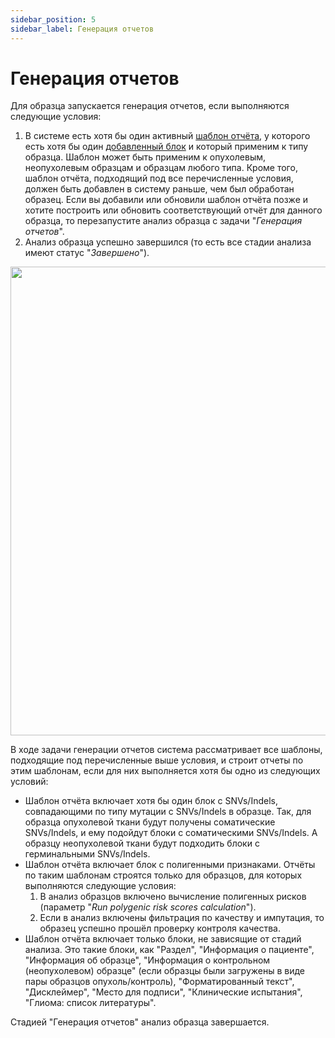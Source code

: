 ```yaml
---
sidebar_position: 5
sidebar_label: Генерация отчетов
---
```


# Генерация отчетов

Для образца запускается генерация отчетов, если выполняются следующие условия:
1. В системе есть хотя бы один активный [шаблон отчёта](/settings/report-templates/report-templates), у
которого есть хотя бы один [добавленный блок](/settings/report-templates/report-templates#add-block) и
который применим к типу образца. Шаблон может быть применим к опухолевым, неопухолевым образцам и
образцам любого типа. Кроме того, шаблон отчёта, подходящий под все перечисленные условия, должен
быть добавлен в систему раньше, чем был обработан образец. Если вы добавили или обновили шаблон
отчёта позже и хотите построить или обновить соответствующий отчёт для данного образца, то перезапустите
анализ образца с задачи "*Генерация отчетов*".
2. Анализ образца успешно завершился (то есть все стадии анализа имеют статус "*Завершено*").

<p align="center">
<img src={require('/img/rus/report_generation.png').default} width="750"/>
</p>

В ходе задачи генерации отчетов система рассматривает все шаблоны, подходящие под перечисленные
выше условия, и строит отчеты по этим шаблонам, если для них выполняется хотя бы одно из следующих условий:
- Шаблон отчёта включает хотя бы один блок с SNVs/Indels, совпадающими по типу мутации с SNVs/Indels в образце.
Так, для образца опухолевой ткани будут получены соматические SNVs/Indels, и ему подойдут блоки
с соматическими SNVs/Indels. А образцу неопухолевой ткани будут подходить блоки с герминальными SNVs/Indels.
- Шаблон отчёта включает блок с полигенными признаками. Отчёты по таким шаблонам строятся только для
образцов, для которых выполняются следующие условия:
   1. В анализ образцов включено вычисление полигенных рисков (параметр "*Run polygenic risk scores calculation*").
   2. Если в анализ включены фильтрация по качеству и импутация, то образец успешно прошёл проверку контроля качества.
- Шаблон отчёта включает только блоки, не зависящие от стадий анализа. Это такие блоки, как "Раздел", "Информация
о пациенте", "Информация об образце", "Информация о контрольном (неопухолевом) образце" (если образцы были
загружены в виде пары образцов опухоль/контроль), "Форматированный текст", "Дисклеймер", "Место для подписи",
"Клинические испытания", "Глиома: список литературы".

Стадией "Генерация отчетов" анализ образца завершается.
